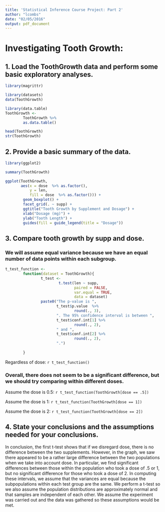 ```yaml
---
title: 'Statistical Inference Course Project: Part 2'
author: "lcombs"
date: "02/05/2016"
output: pdf_document
---
```


# Investigating Tooth Growth:

## 1. Load the ToothGrowth data and perform some basic exploratory analyses.

```r
library(magrittr)

library(datasets)
data(ToothGrowth) 

library(data.table)
ToothGrowth <- 
        ToothGrowth %>%
        as.data.table()

head(ToothGrowth)
str(ToothGrowth)
```


## 2. Provide a basic summary of the data.

```r
library(ggplot2)

summary(ToothGrowth)

ggplot(ToothGrowth, 
       aes(x = dose  %>% as.factor(), 
           y = len, 
           fill = dose  %>% as.factor())) +
        geom_boxplot() +
        facet_grid(. ~ supp) +
        ggtitle("Tooth Growth by Supplement and Dosage") + 
        xlab("Dosage (mg)") + 
        ylab("Tooth Length") + 
        guides(fill = guide_legend(title = "Dosage"))
```

## 3. Compare tooth growth by supp and dose. 

###  We will assume equal variance because we have an equal number of data points within each subgroup.

```r
t_test_function <- 
        function(dataset = ToothGrowth){
                t_test <- 
                        t.test(len ~ supp, 
                               paired = FALSE, 
                               var.equal = TRUE, 
                               data = dataset)
                paste0("The p-value is ", 
                       t_test$p.value  %>% 
                               round(., 3), 
                       ". The 95% confidence interval is between ", 
                       t_test$conf.int[1] %>% 
                               round(., 2), 
                       " and ", 
                       t_test$conf.int[2] %>% 
                               round(., 2), 
                       ".")
                
        }
```

Regardless of dose: `r t_test_function()`

### Overall, there does not seem to be a significant difference, but we should try comparing within different doses.


Assume the dose is 0.5: `r t_test_function(ToothGrowth[dose == .5])`

Assume the dose is 1: `r t_test_function(ToothGrowth[dose == 1])`

Assume the dose is 2: `r t_test_function(ToothGrowth[dose == 2])`


## 4. State your conclusions and the assumptions needed for your conclusions.

In conclusion, the first t-test shows that if we disregard dose, there is no difference between the two supplements. However, in the graph, we saw there appeared to be a rather large difference between the two populations when we take into account dose. In particular, we find significant differences between those within the population who took a dose of .5 or 1, but no significant difference for those who took a dose of 2. In computing these intervals, we assume that the variances are equal because the subpopulations within each test group are the same. We perform a t-test so we also assume the population distributions are approximately normal and that samples are independent of each other. We assume the experiment was carried out and the data was gathered so these assumptions would be met.

